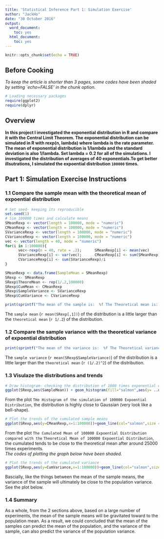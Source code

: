 ---
title: 'Statistical Inference Part 1: Simulation Exercise'
author: "JackHo"
date: "30 October 2016"
output:
  word_document:
    toc: yes
  html_document:
    toc: yes
---

```{r setup, include=FALSE}
knitr::opts_chunk$set(echo = TRUE)
```

## Before Cooking

*To keep the article is shorter than 3 pages, some codes have been shaded by setting `echo=FALSE' in the chunk option.*

```{r Loadinglibs, warning= FALSE, message= FALSE}
# Loading necessary packages
require(ggplot2)
require(dplyr)
```

## Overview
**In this project I investigated the exponential distribution in R and compare it with the Central Limit Theorem. The exponential distribution can be simulated in R with rexp(n, lambda) where lambda is the rate parameter. The mean of exponential distribution is 1/lambda and the standard deviation is also 1/lambda. Set lambda = 0.2 for all of the simulations. I investigated the distribution of averages of 40 exponentials.To get better illsutrations, I simulated the expoential distribution `100000` times.**

## Part 1: Simulation Exercise Instructions
### 1.1 Compare the sample mean with the theoretical mean of expoential distribution
```{r Exponentials_mean, cache=TRUE}
# Set seed- keeping its reproducible
set.seed(1)
# Sim 100000 times and calculate means
SMeanRexp <- vector(length = 100000, mode = "numeric")
CMeanRexp <- vector(length = 100000, mode = "numeric")
SVarianceRexp <- vector(length = 100000, mode = "numeric")
CVarianceRexp <- vector(length = 100000, mode = "numeric")
vec <- vector(length = 40, mode = "numeric")
for(i in 1:100000){
      vec<-rexp(n = 40, rate = .2);      SMeanRexp[i] <- mean(vec)
      SVarianceRexp[i] <- var(vec);      CMeanRexp[i] <- sum(SMeanRexp)/i
      CVarianceRexp[i] <- sum(SVarianceRexp)/i
}
```
```{r hiddencodes1, echo=FALSE}
SMeanRexp <- data.frame(SampleMean = SMeanRexp)
SRexp <- SMeanRexp
SRexp$TheoreMean <- rep(1/.2,100000)
SRexp$CumMean <- CMeanRexp
SRexp$SampleVariance <- SVarianceRexp
SRexp$CumVariance <- CVarianceRexp
```
```{r cache=TRUE}
print(sprintf("The mean of the sample is:  %f The Theoretical mean is: %f", mean(SRexp[,1]), 1/.2))
```

The `sample mean` (`r mean(SRexp[,1])`) of the distribution is a little larger than the `theoretical mean` (`r 1/.2 `) of the distribution.

### 1.2 Compare the sample variance with the theoretical variance of expoential distribution
```{r Exponentials_variance, cache=TRUE}
print(sprintf("The mean of the variance is:  %f The Theoretical variance is: %f", mean(SRexp$SampleVariance),(1/.2)^2))
```

The `sample variance` (`r mean(SRexp$SampleVariance)`) of the distribution is a little larger than the `theoretical mean` (`r (1/.2)^2 `) of the distribution. 

### 1.3 Visulaze the distributions and trends
```{r Exponentials_mean_plots1, fig.align = 'center', cache = TRUE , fig.height=5, fig.width=6}
# Draw histogram- checking the distribution of 1000 times exponential distribution
ggplot(SRexp,aes(SampleMean)) + geom_histogram(fill="salmon",aes(y= ..density..),binwidth = .05)+stat_function(fun = dnorm, color = "brown", size =1.1, linetype =4,args = list(mean=5))+ggtitle("THe Histogram of 100000 Expoential Distribution Simulations")+ geom_vline(xintercept = c(5,mean(SRexp$SampleMean)),size=.5,col="black",linetype=2)+theme_bw() # the difference is too small to distinguish the distance between two vertical lines
```

From the plot `THe Histogram of the simulation of 100000 Expoential Distribution`, the distribution is highly close to Gaussian (very look like a bell-shape). 

```{r Exponentials_mean_plots2, fig.align = 'center', cache = TRUE , fig.height=5, fig.width=6}
# Plot the trends of the cumulated sample means
ggplot(SRexp,aes(y=CMeanRexp,x=1:100000))+geom_line(col="salmon",size = 1.5)+geom_hline(yintercept = 1/.2,col="#9cb6ff",linetype=2.2,size=1.2) + xlab("The Number of Experiments") + ylab("Cumulated Means Samples")+ggtitle(label = "The Cumulated Means of 100000 Samples", subtitle ="compared with the Theoretical Mean")+theme_bw()
```

From the plot `The Cumulated Mean of 100000 Expoential Distribution compared with the ` `Theoretical Mean of 100000 Expoential Distribution`, the cumulated tends to be close to the theoretical mean after around 25000 times experiments.   
*The codes of plotting the graph below have been shaded.*
```{r Exponentials_variance_plots, fig.align = 'center', cache = TRUE, echo = FALSE , fig.height=5, fig.width=6}
# Plot the trends of the cumulated variance
ggplot(SRexp,aes(y=CumVariance,x=1:100000))+geom_line(col="salmon",size = 1.5)+geom_hline(yintercept = (1/.2)^2,col="#9cb6ff",linetype=2,size=1.1) + xlab("The Number of Experiments") + ylab("The Means of the Cumulated Variance of Experiments")+ggtitle(label = "The Means of the Cumulated Variance of Experiments", subtitle ="compared with the Theoretical Variance ")+theme_bw()
```

Bascially, like the things between the mean of the sample means, the variance of the sample will ultimately be close to the population variance. See the plot below.

### 1.4 Summary 
As a whole, from the 2 sections above, based on a large number of experiments, the mean of the sample means will be gravitated toward to the population mean. As a result, we could concluded that the mean of the samples can predict the mean of the population, and the variance of the sample, can also predict the variance of the population variance.
